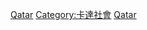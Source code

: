 {{Commons category|Demographics of Qatar}}

[[Category:亞洲各國人口|Qatar]]
[[Category:卡達社會|Category:卡達社會]]
[[Category:中東人口|Qatar]]